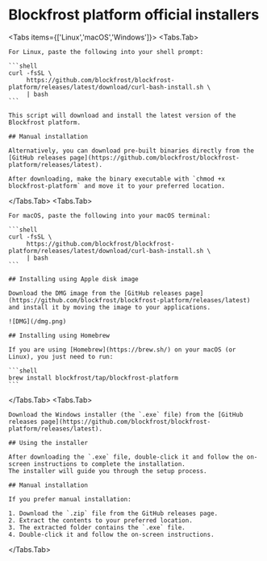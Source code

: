 
# Blockfrost platform official installers

<Tabs items={['Linux','macOS','Windows']}>
  <Tabs.Tab>

    For Linux, paste the following into your shell prompt:

    ```shell
    curl -fsSL \
         https://github.com/blockfrost/blockfrost-platform/releases/latest/download/curl-bash-install.sh \
         | bash
    ```

    This script will download and install the latest version of the Blockfrost platform.

    ## Manual installation

    Alternatively, you can download pre-built binaries directly from the [GitHub releases page](https://github.com/blockfrost/blockfrost-platform/releases/latest).

    After downloading, make the binary executable with `chmod +x blockfrost-platform` and move it to your preferred location.

  </Tabs.Tab>
  <Tabs.Tab>
  
    For macOS, paste the following into your macOS terminal:

    ```shell
    curl -fsSL \
         https://github.com/blockfrost/blockfrost-platform/releases/latest/download/curl-bash-install.sh \
         | bash
    ```

    ## Installing using Apple disk image

    Download the DMG image from the [GitHub releases page](https://github.com/blockfrost/blockfrost-platform/releases/latest) and install it by moving the image to your applications.

    ![DMG](/dmg.png)

    ## Installing using Homebrew

    If you are using [Homebrew](https://brew.sh/) on your macOS (or Linux), you just need to run:

    ```shell
    brew install blockfrost/tap/blockfrost-platform
    ```

  </Tabs.Tab>
  <Tabs.Tab>

    Download the Windows installer (the `.exe` file) from the [GitHub releases page](https://github.com/blockfrost/blockfrost-platform/releases/latest).

    ## Using the installer

    After downloading the `.exe` file, double-click it and follow the on-screen instructions to complete the installation.
    The installer will guide you through the setup process.

    ## Manual installation

    If you prefer manual installation:

    1. Download the `.zip` file from the GitHub releases page.
    2. Extract the contents to your preferred location.
    3. The extracted folder contains the `.exe` file.
    4. Double-click it and follow the on-screen instructions.

  </Tabs.Tab>
</Tabs>
